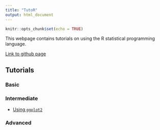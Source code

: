 ```yaml
---
title: "TutoR"
output: html_document
---
```


```r
knitr::opts_chunk$set(echo = TRUE)
```

This webpage contains tutorials on using the R statistical programming language.

[Link to github page](https://github.com/auqmer/TutoR)

## Tutorials

### Basic

### Intermediate

* [Using `ggplot2`](https://auqmer.github.io/TutoR/ggplot2_tutorial.html)


### Advanced
